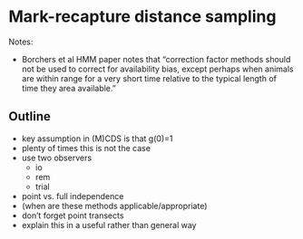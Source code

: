 # Mark-recapture distance sampling


Notes:

 * Borchers et al HMM paper notes that "correction factor methods should not be used to correct for availability bias, except perhaps when animals are within range for a very short time relative to the typical length of time they area available."

## Outline

 * key assumption in (M)CDS is that g(0)=1
 * plenty of times this is not the case
 * use two observers
    - io
    - rem
    - trial
 * point vs. full independence
 * (when are these methods applicable/appropriate)
 * don't forget point transects
 * explain this in a useful rather than general way


